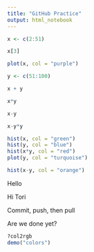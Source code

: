 ```yaml
---
title: "GitHub Practice"
output: html_notebook
---
```


```r
x <- c(2:51)

x[3]

plot(x, col = "purple")

y <- c(51:100)

x + y 

x*y

x-y

x-y*y

hist(x, col = "green")
hist(y, col = "blue")
hist(x*y, col = "red")
plot(y, col = "turquoise")

hist(x-y, col = "orange")

```

Hello

Hi Tori

Commit, push, then pull

Are we done yet?

```r
?col2rgb
demo("colors")
```























